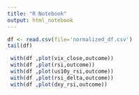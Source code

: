 ```yaml
---
title: "R Notebook"
output: html_notebook
---
```


```r
df <- read.csv(file='normalized_df.csv')
tail(df)


```


```r
 with(df ,plot(vix_close,outcome))
 with(df ,plot(rsi,outcome))
 with(df ,plot(us10y_rsi,outcome))
 with(df ,plot(rsi_delta,outcome))
 with(df ,plot(dxy_rsi,outcome))
```